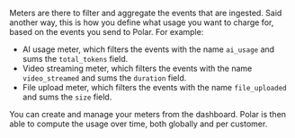 Meters are there to filter and aggregate the events that are ingested. Said another way, this is how you define what usage you want to charge for, based on the events you send to Polar. For example:

- AI usage meter, which filters the events with the name `ai_usage` and sums the `total_tokens` field.
- Video streaming meter, which filters the events with the name `video_streamed` and sums the `duration` field.
- File upload meter, which filters the events with the name `file_uploaded` and sums the `size` field.

You can create and manage your meters from the dashboard. Polar is then able to compute the usage over time, both globally and per customer.
